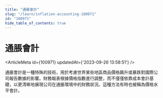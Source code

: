 ```yaml
---
title: "通脹會計"
slug: "/learn/inflation-accounting-100971"
id: "100971"
hide_table_of_contents: true
---
```



# 通脹會計

<ArticleMeta id={100971} updatedAt={'2023-09-26 13:58:51'} />
<div className='border-solid border-b border-t-0 my-4 border-[var(--ifm-color-gray-300)]' />

通脹會計是一種特殊的技術，用於考慮世界某些地區商品價格飆升或暴跌對國際公司報告數據的影響。財務報表根據價格指數進行調整，而不僅僅依靠成本會計基礎，以更清晰地展現公司在通脹環境中的財務狀況。這種方法有時也被稱為價格水平會計。
